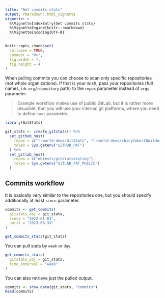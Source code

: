 ```yaml
---
title: "Get commits stats"
output: rmarkdown::html_vignette
vignette: >
  %\VignetteIndexEntry{Get commits stats}
  %\VignetteEngine{knitr::rmarkdown}
  %\VignetteEncoding{UTF-8}
---
```


```r
knitr::opts_chunk$set(
  collapse = TRUE,
  comment = "#>",
  fig.width = 7,
  fig.height = 4
)
```

When pulling commits you can choose to scan only specific repositories (not whole organizations). If that is your wish, pass your repositories (full names, i.e. `org/repository` path) to the `repos` parameter instead of `orgs` parameter.

> Example workflow makes use of public GitLab, but it is rather more plausible, that you will use your internal git platforms, where you need to define `host` parameter.

```r
library(GitStats)

git_stats <- create_gitstats() %>%
  set_github_host(
    repos = c("r-world-devs/GitStats", "r-world-devs/shinyCohortBuilder", "openpharma/DataFakeR"),
    token = Sys.getenv("GITHUB_PAT")
  ) %>%
  set_gitlab_host(
    repos = c("mbtests/gitstatstesting"),
    token = Sys.getenv("GITLAB_PAT_PUBLIC")
  )
```

## Commits workflow

It is basically very similar to the repositories one, but you should specify additionally at least `since` parameter.

```r
commits <- get_commits(
  gitstats_obj = git_stats,
  since = "2022-01-01",
  until = "2023-08-31"
)

get_commits_stats(git_stats)
```

You can pull stats by `week` or `day`.

```r
get_commits_stats(
  gitstats_obj = git_stats,
  time_interval = "week"
)
```

You can also retrieve just the pulled output.

```r
commits <- show_data(git_stats, "commits")
head(commits)
```
